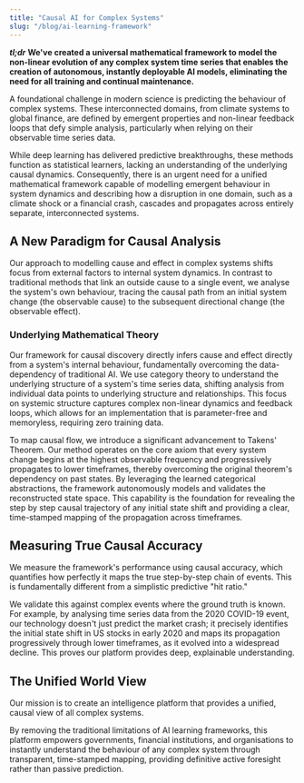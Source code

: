 ```yaml
---
title: "Causal AI for Complex Systems"
slug: "/blog/ai-learning-framework"
---
```


_**tl;dr**_ **We've created a universal mathematical framework to model the non-linear evolution of any complex system time series that enables the creation of autonomous, instantly deployable AI models, eliminating the need for all training and continual maintenance.**


A foundational challenge in modern science is predicting the behaviour of complex systems. These interconnected domains, from climate systems to global finance, are defined by emergent properties and non-linear feedback loops that defy simple analysis, particularly when relying on their observable time series data.

While deep learning has delivered predictive breakthroughs, these methods function as statistical learners, lacking an understanding of the underlying causal dynamics. Consequently, there is an urgent need for a unified mathematical framework capable of modelling emergent behaviour in system dynamics and describing how a disruption in one domain, such as a climate shock or a financial crash, cascades and propagates across entirely separate, interconnected systems.

## A New Paradigm for Causal Analysis

Our approach to modelling cause and effect in complex systems shifts focus from external factors to internal system dynamics. In contrast to traditional methods that link an outside cause to a single event, we analyse the system's own behaviour, tracing the causal path from an initial system change (the observable cause) to the subsequent directional change (the observable effect).

### Underlying Mathematical Theory

Our framework for causal discovery directly infers cause and effect directly from a system's internal behaviour, fundamentally overcoming the data-dependency of traditional AI. We use category theory to understand the underlying structure of a system's time series data, shifting analysis from individual data points to underlying structure and relationships. This focus on systemic structure captures complex non-linear dynamics and feedback loops, which allows for an implementation that is parameter-free and memoryless, requiring zero training data.

To map causal flow, we introduce a significant advancement to Takens' Theorem. Our method operates on the core axiom that every system change begins at the highest observable frequency and progressively propagates to lower timeframes, thereby overcoming the original theorem's dependency on past states. By leveraging the learned categorical abstractions, the framework autonomously models and validates the reconstructed state space. This capability is the foundation for revealing the step by step causal trajectory of any initial state shift and providing a clear, time-stamped mapping of the propagation across timeframes.

## Measuring True Causal Accuracy

We measure the framework's performance using causal accuracy, which quantifies how perfectly it maps the true step-by-step chain of events. This is fundamentally different from a simplistic predictive "hit ratio."

We validate this against complex events where the ground truth is known. For example, by analysing time series data from the 2020 COVID-19 event, our technology doesn't just predict the market crash; it precisely identifies the initial state shift in US stocks in early 2020 and maps its propagation progressively through lower timeframes, as it evolved into a widespread decline. This proves our platform provides deep, explainable understanding.

## The Unified World View

Our mission is to create an intelligence platform that provides a unified, causal view of all complex systems. 

By removing the traditional limitations of AI learning frameworks, this platform empowers governments, financial institutions, and organisations to instantly understand the behaviour of any complex system through transparent, time-stamped mapping, providing definitive active foresight rather than passive prediction.